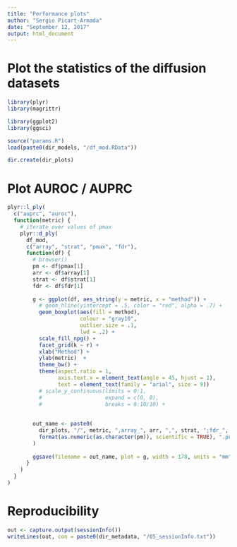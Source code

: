 ```yaml
---
title: "Performance plots"
author: "Sergio Picart-Armada"
date: "September 12, 2017"
output: html_document
---
```


# Plot the statistics of the diffusion datasets

```r
library(plyr)
library(magrittr)

library(ggplot2)
library(ggsci)

source("params.R")
load(paste0(dir_models, "/df_mod.RData"))

dir.create(dir_plots)
```

# Plot AUROC / AUPRC

```r
plyr::l_ply(
  c("auprc", "auroc"), 
  function(metric) {
    # iterate over values of pmax
    plyr::d_ply(
      df_mod, 
      c("array", "strat", "pmax", "fdr"), 
      function(df) {
        # browser()
        pm <- df$pmax[1]
        arr <- df$array[1]
        strat <- df$strat[1]
        fdr <- df$fdr[1]
        
        g <- ggplot(df, aes_string(y = metric, x = "method")) + 
          # geom_hline(yintercept = .5, color = "red", alpha = .7) + 
          geom_boxplot(aes(fill = method), 
                       colour = "gray10", 
                       outlier.size = .1, 
                       lwd = .2) + 
          scale_fill_npg() + 
          facet_grid(k ~ r) + 
          xlab("Method") +
          ylab(metric)  +
          theme_bw() + 
          theme(aspect.ratio = 1, 
                axis.text.x = element_text(angle = 45, hjust = 1), 
                text = element_text(family = "arial", size = 9)) 
          # scale_y_continuous(limits = 0:1, 
          #                    expand = c(0, 0), 
          #                    breaks = 0:10/10) + 
          
        
        out_name <- paste0(
          dir_plots, "/", metric, ",array_", arr, ",", strat, ";fdr_", fdr, ",pmax_", 
          format(as.numeric(as.character(pm)), scientific = TRUE), ".png"
        )
        
        ggsave(filename = out_name, plot = g, width = 178, units = "mm")
      }
    )
  }
)
```

# Reproducibility

```r
out <- capture.output(sessionInfo())
writeLines(out, con = paste0(dir_metadata, "/05_sessionInfo.txt"))
```